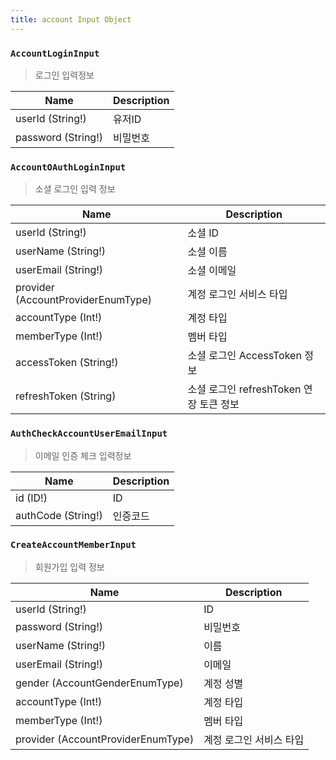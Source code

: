 ```yaml
---
title: account Input Object
---
```



### `AccountLoginInput`
> 로그인 입력정보

| Name | Description |
| -------- | -------- | 
| userId (String!)  | 유저ID  | 
| password (String!)  | 비밀번호  | 

### `AccountOAuthLoginInput`
> 소셜 로그인 입력 정보

| Name | Description |
| -------- | -------- | 
| userId (String!)  | 소셜 ID  | 
| userName (String!)  | 소셜 이름  | 
| userEmail (String!) | 소셜 이메일 
| provider (<Link to="/enum/account/#AccountProviderEnumType">AccountProviderEnumType</Link>)  | 계정 로그인 서비스 타입
| accountType (Int!) | 계정 타입
| memberType (Int!) | 멤버 타입
| accessToken (String!) | 소셜 로그인 AccessToken 정보
| refreshToken (String) | 소셜 로그인 refreshToken 연장 토큰 정보


### `AuthCheckAccountUserEmailInput`
> 이메일 인증 체크 입력정보

| Name | Description |
| -------- | -------- | 
| id (ID!)  | ID  | 
| authCode (String!)  | 인증코드  | 



### `CreateAccountMemberInput`
> 회원가입 입력 정보

| Name | Description |
| -------- | -------- | 
| userId (String!)  | ID  | 
| password (String!)  | 비밀번호  | 
| userName (String!) | 이름 |
| userEmail (String!) | 이메일 | 
| gender (<Link to="/enum/account/#AccountGenderEnumType">AccountGenderEnumType</Link>)  | 계정  성별 |
| accountType (Int!) | 계정 타입
| memberType (Int!) | 멤버 타입
| provider (<Link to="/enum/account/#AccountProviderEnumType">AccountProviderEnumType</Link>)  | 계정 로그인 서비스 타입